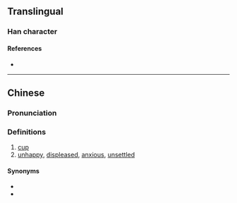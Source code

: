 {{character info/new}}
==Translingual==

===Han character===
{{Han char|rn=75|rad=木|as=05|sn=9|four=41919|canj=DMFM|ids=⿰木丕}}

====References====
* {{Han ref|kx=0521.110|dkj=14669|hdz=21180.010|uh=67F8|ud=26616|bh=CF42|bd=53058}}

----

==Chinese==
{{zh-forms}}

===Pronunciation===
{{zh-pron
|m=pēi
|c=pui1
|mc=
|oc=
|ma=
|cat=n,a
}}

===Definitions===
{{zh-hanzi}}

# [[cup]]
# [[unhappy]], [[displeased]], [[anxious]], [[unsettled]]

====Synonyms====
* {{l|zh|杯}}
* {{l|zh|桮}}